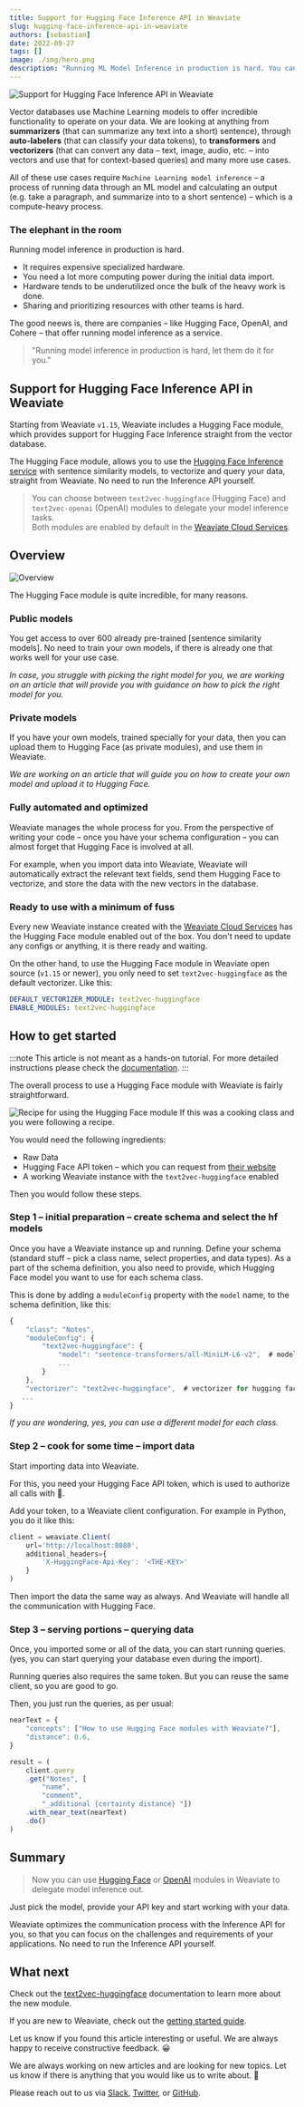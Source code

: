 ```yaml
---
title: Support for Hugging Face Inference API in Weaviate
slug: hugging-face-inference-api-in-weaviate
authors: [sebastian]
date: 2022-09-27
tags: []
image: ./img/hero.png
description: "Running ML Model Inference in production is hard. You can use Weaviate – a vector database – with Hugging Face Inference module to delegate the heavy lifting."
---
```

![Support for Hugging Face Inference API in Weaviate](./img/hero.png)

<!-- truncate -->

Vector databases use Machine Learning models to offer incredible functionality to operate on your data. We are looking at anything from **summarizers** (that can summarize any text into a short) sentence), through **auto-labelers** (that can classify your data tokens), to **transformers** and **vectorizers** (that can convert any data – text, image, audio, etc. – into vectors and use that for context-based queries) and many more use cases.

All of these use cases require `Machine Learning model inference` – a process of running data through an ML model and calculating an output (e.g. take a paragraph, and summarize into to a short sentence) – which is a compute-heavy process.

### The elephant in the room
Running model inference in production is hard.
* It requires expensive specialized hardware.
* You need a lot more computing power during the initial data import.
* Hardware tends to be underutilized once the bulk of the heavy work is done.
* Sharing and prioritizing resources with other teams is hard.

The good neews is, there are companies – like Hugging Face, OpenAI, and Cohere – that offer running model inference as a service.

> "Running model inference in production is hard,
let them do it for you."

## Support for Hugging Face Inference API in Weaviate
Starting from Weaviate `v1.15`, Weaviate includes a Hugging Face module, which provides support for Hugging Face Inference straight from the vector database.

The Hugging Face module, allows you to use the [Hugging Face Inference service](https://huggingface.co/inference-api#pricing) with sentence similarity models, to vectorize and query your data, straight from Weaviate. No need to run the Inference API yourself.

> You can choose between `text2vec-huggingface` (Hugging Face) and `text2vec-openai` (OpenAI) modules to delegate your model inference tasks.<br/>
> Both modules are enabled by default in the [Weaviate Cloud Services](/pricing).

## Overview
![Overview](./img/hugging-face-module-overview.png)

The Hugging Face module is quite incredible, for many reasons.

### Public models
You get access to over 600 already pre-trained [sentence similarity models]. No need to train your own models, if there is already one that works well for your use case.

<!-- TODO: update with a link to the article once it is ready -->
*In case, you struggle with picking the right model for you, we are working on an article that will provide you with guidance on how to pick the right model for you.*

### Private models
If you have your own models, trained specially for your data, then you can upload them to Hugging Face (as private modules), and use them in Weaviate.

<!-- TODO: update with a link to the article once it is ready -->
*We are working on an article that will guide you on how to create your own model and upload it to Hugging Face.*

### Fully automated and optimized
Weaviate manages the whole process for you. From the perspective of writing your code – once you have your schema configuration – you can almost forget that Hugging Face is involved at all.

For example, when you import data into Weaviate, Weaviate will automatically extract the relevant text fields, send them Hugging Face to vectorize, and store the data with the new vectors in the database.

### Ready to use with a minimum of fuss
Every new Weaviate instance created with the [Weaviate Cloud Services](/pricing) has the Hugging Face module enabled out of the box. You don't need to update any configs or anything, it is there ready and waiting.

On the other hand, to use the Hugging Face module in Weaviate open source (`v1.15` or newer), you only need to set `text2vec-huggingface` as the default vectorizer. Like this:

```yaml
DEFAULT_VECTORIZER_MODULE: text2vec-huggingface
ENABLE_MODULES: text2vec-huggingface
```

## How to get started

:::note
This article is not meant as a hands-on tutorial.
For more detailed instructions please check the [documentation](/developers/weaviate/modules/retriever-vectorizer-modules/text2vec-huggingface).
:::

The overall process to use a Hugging Face module with Weaviate is fairly straightforward.

![Recipe for using the Hugging Face module](./img/how-to-get-started-recipe.png)
If this was a cooking class and you were following a recipe.

You would need the following ingredients:
* Raw Data
* Hugging Face API token – which you can request from [their website](https://huggingface.co/settings/tokens)
* A working Weaviate instance with the `text2vec-huggingface` enabled

Then you would follow these steps.

### Step 1 – initial preparation – create schema and select the hf models
Once you have a Weaviate instance up and running.
Define your schema (standard stuff – pick a class name, select properties, and data types). As a part of the schema definition, you also need to provide, which Hugging Face model you want to use for each schema class.


This is done by adding a `moduleConfig` property with the `model` name, to the schema definition, like this:
```javascript
{
    "class": "Notes",
    "moduleConfig": {
        "text2vec-huggingface": {
            "model": "sentence-transformers/all-MiniLM-L6-v2",  # model name
            ...
        }
    },
    "vectorizer": "text2vec-huggingface",  # vectorizer for hugging face
   ...
}
```

*If you are wondering, yes, you can use a different model for each class.*

### Step 2 – cook for some time – import data
Start importing data into Weaviate.

For this, you need your Hugging Face API token, which is used to authorize all calls with 🤗.

Add your token, to a Weaviate client configuration. For example in Python, you do it like this:

```javascript
client = weaviate.Client(
    url='http://localhost:8080',
    additional_headers={
        'X-HuggingFace-Api-Key': '<THE-KEY>'
    }
)
```
Then import the data the same way as always. And Weaviate will handle all the communication with Hugging Face.

### Step 3 – serving portions – querying data
Once, you imported some or all of the data, you can start running queries.
(yes, you can start querying your database even during the import).

Running queries also requires the same token.
But you can reuse the same client, so you are good to go.

Then, you just run the queries, as per usual:
```javascript
nearText = {
    "concepts": ["How to use Hugging Face modules with Weaviate?"],
    "distance": 0.6,
}

result = (
    client.query
    .get("Notes", [
        "name",
        "comment",
        "_additional {certainty distance} "])
    .with_near_text(nearText)
    .do()
)
```

## Summary
> Now you can use [Hugging Face](/developers/weaviate/modules/retriever-vectorizer-modules/text2vec-huggingface) or [OpenAI](/developers/weaviate/modules/retriever-vectorizer-modules/text2vec-openai) modules in Weaviate to delegate model inference out.

Just pick the model, provide your API key and start working with your data.

Weaviate optimizes the communication process with the Inference API for you, so that you can focus on the challenges and requirements of your applications. No need to run the Inference API yourself.

## What next
Check out the [text2vec-huggingface](/developers/weaviate/modules/retriever-vectorizer-modules/text2vec-huggingface) documentation to learn more about the new module.

If you are new to Weaviate, check out the [getting started guide](/developers/weaviate/quickstart).

Let us know if you found this article interesting or useful. We are always happy to receive constructive feedback. 😀

We are always working on new articles and are looking for new topics. Let us know if there is anything that you would like us to write about. 🤗

Please reach out to us via [Slack](https://weaviate.io/slack), [Twitter](https://twitter.com/weaviate_io), or [GitHub](https://github.com/weaviate/weaviate).
